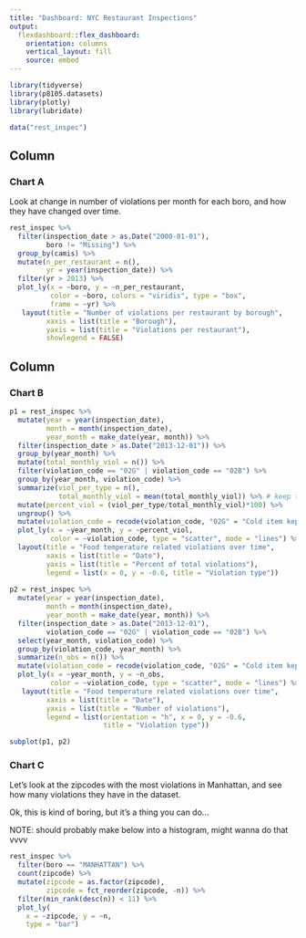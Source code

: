 ```yaml
---
title: "Dashboard: NYC Restaurant Inspections"
output: 
  flexdashboard::flex_dashboard:
    orientation: columns
    vertical_layout: fill
    source: embed
---
```


```r
library(tidyverse)
library(p8105.datasets)
library(plotly)
library(lubridate)

data("rest_inspec")
```

Column {data-width=650}
-----------------------------------------------------------------------

### Chart A

Look at change in number of violations per month for each boro, and how they have changed over time.

```r
rest_inspec %>% 
  filter(inspection_date > as.Date("2000-01-01"),
         boro != "Missing") %>% 
  group_by(camis) %>% 
  mutate(n_per_restaurant = n(),
         yr = year(inspection_date)) %>% 
  filter(yr > 2013) %>% 
  plot_ly(x = ~boro, y = ~n_per_restaurant, 
          color = ~boro, colors = "viridis", type = "box",
          frame = ~yr) %>% 
   layout(title = "Number of violations per restaurant by borough",
         xaxis = list(title = "Borough"),
         yaxis = list(title = "Violations per restaurant"),
         showlegend = FALSE)
```

Column {data-width=350}
-----------------------------------------------------------------------

### Chart B

```r
p1 = rest_inspec %>% 
  mutate(year = year(inspection_date),
         month = month(inspection_date),
         year_month = make_date(year, month)) %>% 
  filter(inspection_date > as.Date("2013-12-01")) %>% 
  group_by(year_month) %>% 
  mutate(total_monthly_viol = n()) %>% 
  filter(violation_code == "02G" | violation_code == "02B") %>% 
  group_by(year_month, violation_code) %>% 
  summarize(viol_per_type = n(),
            total_monthly_viol = mean(total_monthly_viol)) %>% # keep total violations in the month and violations per violation code
  mutate(percent_viol = (viol_per_type/total_monthly_viol)*100) %>% 
  ungroup() %>% 
  mutate(violation_code = recode(violation_code, "02G" = "Cold item kept too hot", "02B" = "Hot item kept too cold")) %>% 
  plot_ly(x = ~year_month, y = ~percent_viol, 
          color = ~violation_code, type = "scatter", mode = "lines") %>% 
  layout(title = "Food temperature related violations over time",
         xaxis = list(title = "Date"),
         yaxis = list(title = "Percent of total violations"),
         legend = list(x = 0, y = -0.6, title = "Violation type"))
  
p2 = rest_inspec %>% 
  mutate(year = year(inspection_date),
         month = month(inspection_date),
         year_month = make_date(year, month)) %>% 
  filter(inspection_date > as.Date("2013-12-01"),
         violation_code == "02G" | violation_code == "02B") %>% 
  select(year_month, violation_code) %>%
  group_by(violation_code, year_month) %>% 
  summarize(n_obs = n()) %>% 
  mutate(violation_code = recode(violation_code, "02G" = "Cold item kept too hot", "02B" = "Hot item kept too cold")) %>% 
  plot_ly(x = ~year_month, y = ~n_obs, 
          color = ~violation_code, type = "scatter", mode = "lines") %>% 
   layout(title = "Food temperature related violations over time",
         xaxis = list(title = "Date"),
         yaxis = list(title = "Number of violations"),
         legend = list(orientation = "h", x = 0, y = -0.6, 
                       title = "Violation type"))

subplot(p1, p2)
```

### Chart C

Let's look at the zipcodes with the most violations in Manhattan, and see how many violations they have in the dataset.

Ok, this is kind of boring, but it's a thing you can do...


NOTE: should probably make below into a histogram, might wanna do that vvvv

```r
rest_inspec %>% 
  filter(boro == "MANHATTAN") %>% 
  count(zipcode) %>%
  mutate(zipcode = as.factor(zipcode),
         zipcode = fct_reorder(zipcode, -n)) %>% 
  filter(min_rank(desc(n)) < 11) %>% 
  plot_ly(
    x = ~zipcode, y = ~n, 
    type = "bar")
```

